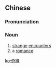 {{also|奇缘}}
==Chinese==
{{zh-forms|s=奇缘}}

===Pronunciation===
{{zh-pron
|m=qíyuán
|c=kei4 jyun4
|cat=n
}}

===Noun===
{{zh-noun}}

# [[strange]] [[encounters]]
# a [[romance]]

[[ko:奇緣]]